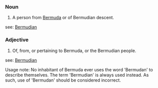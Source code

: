 ===Noun===
#A person from [[Bermuda]] or of Bermudian descent.
see: [[Bermudian]]

===Adjective===
#Of, from, or pertaining to Bermuda, or the Bermudian people.
see: [[Bermudian]]

Usage note: No inhabitant of Bermuda ever uses the word 'Bermudan' to describe themselves. The term 'Bermudian' is always used instead. As such, use of 'Bermudan' should be considered incorrect.